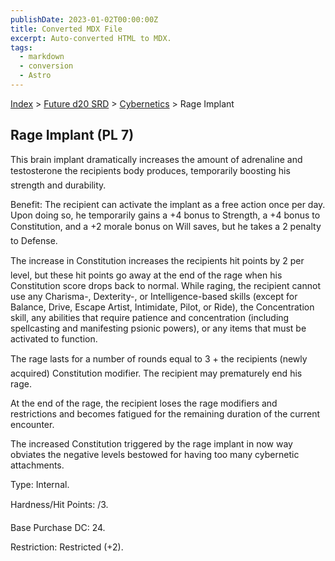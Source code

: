 ```yaml
---
publishDate: 2023-01-02T00:00:00Z
title: Converted MDX File
excerpt: Auto-converted HTML to MDX.
tags:
  - markdown
  - conversion
  - Astro
---
```


[Index](-index) > [Future d20 SRD](future-d20-srd-index) > [Cybernetics](future-d20-srd-cybernetics-index) > Rage Implant

## Rage Implant (PL 7)

This brain implant dramatically increases the amount of adrenaline and testosterone the recipients body produces, temporarily boosting his strength and durability.

Benefit: The recipient can activate the implant as a free action once per day. Upon doing so, he temporarily gains a +4 bonus to Strength, a +4 bonus to Constitution, and a +2 morale bonus on Will saves, but he takes a 2 penalty to Defense.

The increase in Constitution increases the recipients hit points by 2 per level, but these hit points go away at the end of the rage when his Constitution score drops back to normal. While raging, the recipient cannot use any Charisma-, Dexterity-, or Intelligence-based skills (except for Balance, Drive, Escape Artist, Intimidate, Pilot, or Ride), the Concentration skill, any abilities that require patience and concentration (including spellcasting and manifesting psionic powers), or any items that must be activated to function.

The rage lasts for a number of rounds equal to 3 + the recipients (newly acquired) Constitution modifier. The recipient may prematurely end his rage.

At the end of the rage, the recipient loses the rage modifiers and restrictions and becomes fatigued for the remaining duration of the current encounter.

The increased Constitution triggered by the rage implant in now way obviates the negative levels bestowed for having too many cybernetic attachments.

Type: Internal.

Hardness/Hit Points: /3.

Base Purchase DC: 24.

Restriction: Restricted (+2).
